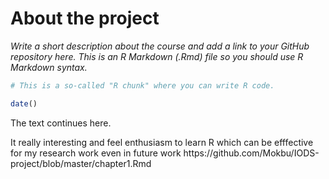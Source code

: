
# About the project

*Write a short description about the course and add a link to your GitHub repository here. This is an R Markdown (.Rmd) file so you should use R Markdown syntax.*

```r
# This is a so-called "R chunk" where you can write R code.

date()

```
The text continues here.

####################
It really interesting and feel enthusiasm to learn R which can be efffective for my research work even in future work
https://github.com/Mokbu/IODS-project/blob/master/chapter1.Rmd
